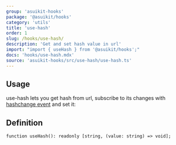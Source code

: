 ```yaml
---
group: 'asuikit-hooks'
package: '@asuikit/hooks'
category: 'utils'
title: 'use-hash'
order: 1
slug: /hooks/use-hash/
description: 'Get and set hash value in url'
import: "import { useHash } from '@asuikit/hooks';"
docs: 'hooks/use-hash.mdx'
source: 'asuikit-hooks/src/use-hash/use-hash.ts'
---
```



## Usage

use-hash lets you get hash from url, subscribe to its changes with [hashchange event](https://developer.mozilla.org/en-US/docs/Web/API/Window/hashchange_event) and set it:

<Demo data={HooksDemos.useHashDemo} />

## Definition

```tsx
function useHash(): readonly [string, (value: string) => void];
```

